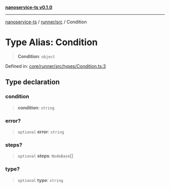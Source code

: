 [**nanoservice-ts v0.1.0**](/docs/ref/README)

***

[nanoservice-ts](/docs/ref/README) / [runner/src](/docs/ref/runner/src/README) / Condition

# Type Alias: Condition

> **Condition**: `object`

Defined in: [core/runner/src/types/Condition.ts:3](https://github.com/deskree-inc/nanoservice-ts/blob/cd1933c250152cb6abc77d2acbfd230236ada573/core/runner/src/types/Condition.ts#L3)

## Type declaration

### condition

> **condition**: `string`

### error?

> `optional` **error**: `string`

### steps?

> `optional` **steps**: `NodeBase`[]

### type?

> `optional` **type**: `string`
